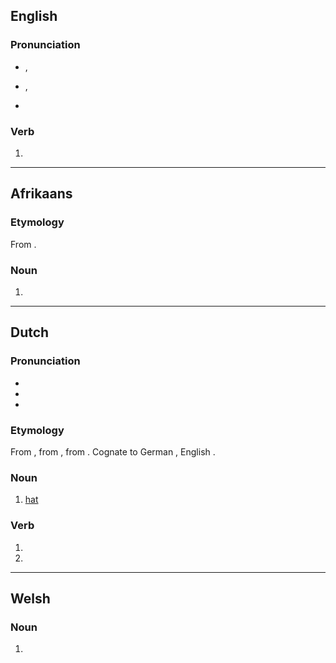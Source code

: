 ==English==

===Pronunciation===
* {{a|UK}} {{enPR|hōd}}, {{IPA|/həʊd/|lang=en}}
* {{a|US}} {{enPR|hōd}}, {{IPA|/hoʊd/|lang=en}}
* {{rhymes|əʊd|lang=en}}

===Verb===
{{head|en|verb form}}

# {{en-past of|hoe}}

----

==Afrikaans==

===Etymology===
From {{etyl|nl|af}} {{m|nl|hoed}}.

===Noun===
{{af-noun|hoede|pl2=hoedens}}

# {{l|en|hat}}

----

==Dutch==

===Pronunciation===
* {{rhymes|ut|lang=nl}}
* {{IPA|/ɦut/|lang=nl}}
* {{audio|Nl-hoed.ogg|Audio|lang=nl}}

===Etymology===
From {{inh|nl|dum|hoet}}, from {{inh|nl|odt|*huot}}, from {{inh|nl|gem-pro|*hōdaz}}. Cognate to German {{m|de|Hut}}, English {{m|en|hood}}.

===Noun===
{{nl-noun|m|-en|hoedje}}

# [[hat]]

===Verb===
{{nl-verb-form}}

# {{nl-verb form of|p=1|n=sg|t=pres|m=ind|hoeden}}
# {{nl-verb form of|m=imp|hoeden}}

----

==Welsh==

===Noun===
{{head|cy|mutated noun}}

# {{h-prothesis of|hoed|lang=cy}}